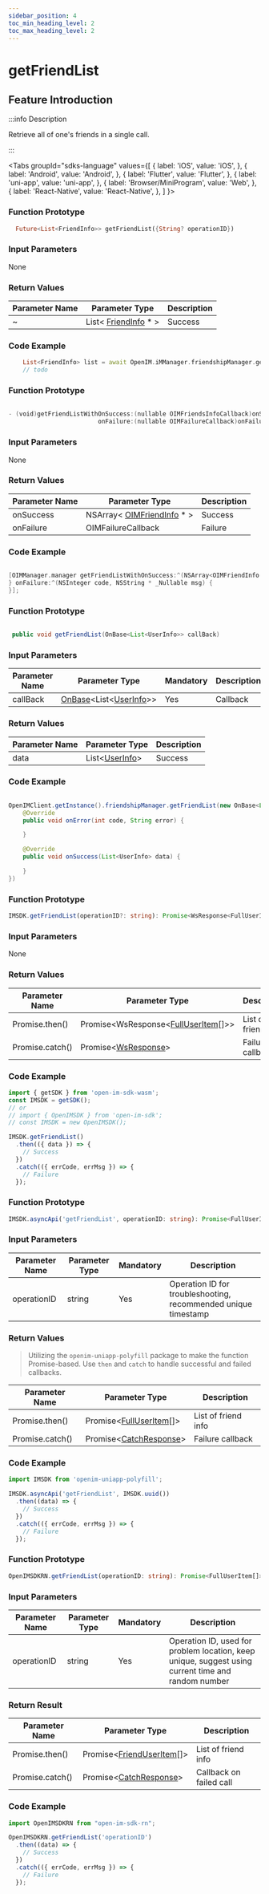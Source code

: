```yaml
---
sidebar_position: 4
toc_min_heading_level: 2
toc_max_heading_level: 2
---
```


# getFriendList

## Feature Introduction

:::info Description

Retrieve all of one's friends in a single call.

:::

<Tabs
groupId="sdks-language"
values={[
{ label: 'iOS', value: 'iOS', },
{ label: 'Android', value: 'Android', },
{ label: 'Flutter', value: 'Flutter', },
{ label: 'uni-app', value: 'uni-app', },
{ label: 'Browser/MiniProgram', value: 'Web', },
{ label: 'React-Native', value: 'React-Native', },
]
}>

<TabItem value="Flutter">

### Function Prototype

```dart showLineNumbers
  Future<List<FriendInfo>> getFriendList({String? operationID})
```

### Input Parameters

None

### Return Values

| Parameter Name | Parameter Type                                             | Description |
| -------------- | ---------------------------------------------------------- | ----------- |
| ~              | List< [FriendInfo](/class/friend/friendInfo.mdx) \* >      | Success     |

### Code Example

```dart showLineNumbers
    List<FriendInfo> list = await OpenIM.iMManager.friendshipManager.getFriendList();
    // todo
```

</TabItem>

<TabItem value="iOS">

### Function Prototype

```swift showLineNumbers

- (void)getFriendListWithOnSuccess:(nullable OIMFriendsInfoCallback)onSuccess
                         onFailure:(nullable OIMFailureCallback)onFailure;

```

### Input Parameters

None

### Return Values

| Parameter Name | Parameter Type                                               | Description |
| -------------- | ------------------------------------------------------------ | ----------- |
| onSuccess      | NSArray< [OIMFriendInfo](/class/friend/friendInfo.mdx) \* >  | Success     |
| onFailure      | OIMFailureCallback                                           | Failure     |

### Code Example

```swift showLineNumbers

[OIMManager.manager getFriendListWithOnSuccess:^(NSArray<OIMFriendInfo *> * _Nullable userInfos) {
} onFailure:^(NSInteger code, NSString * _Nullable msg) {
}];

```

</TabItem>

<TabItem value="Android">

### Function Prototype

```java showLineNumbers

 public void getFriendList(OnBase<List<UserInfo>> callBack)

```

### Input Parameters

| Parameter Name | Parameter Type                                                          | Mandatory | Description |
| -------------- | ----------------------------------------------------------------------- | --------- | ----------- |
| callBack       | [OnBase](/callback/onBase.mdx)<List<[UserInfo](/class/user/userInfo.mdx)>> | Yes       | Callback    |

### Return Values

| Parameter Name | Parameter Type                                     | Description |
| -------------- | -------------------------------------------------- | ----------- |
| data           | List<[UserInfo](/class/user/userInfo.mdx)>         | Success     |

### Code Example

```java showLineNumbers

OpenIMClient.getInstance().friendshipManager.getFriendList(new OnBase<List<UserInfo>>(){
    @Override
    public void onError(int code, String error) {

    }

    @Override
    public void onSuccess(List<UserInfo> data) {

    }
})

```

</TabItem>

<TabItem value="Web">

### Function Prototype

```ts showLineNumbers
IMSDK.getFriendList(operationID?: string): Promise<WsResponse<FullUserItem[]>>
```

### Input Parameters

None

### Return Values

| Parameter Name  | Parameter Type                                                              | Description         |
| --------------- | --------------------------------------------------------------------------- | ------------------- |
| Promise.then()  | Promise<WsResponse<[FullUserItem](/class/user/fullUserInfo.mdx)[]>\>       | List of friend info |
| Promise.catch() | Promise<[WsResponse](/class/response.mdx)\>                                 | Failure callback    |

### Code Example

```js showLineNumbers
import { getSDK } from 'open-im-sdk-wasm';
const IMSDK = getSDK();
// or
// import { OpenIMSDK } from 'open-im-sdk';
// const IMSDK = new OpenIMSDK();

IMSDK.getFriendList()
  .then(({ data }) => {
    // Success
  })
  .catch(({ errCode, errMsg }) => {
    // Failure
  });
```

</TabItem>

<TabItem value="uni-app">

### Function Prototype

```ts showLineNumbers
IMSDK.asyncApi('getFriendList', operationID: string): Promise<FullUserItem[]>
```

### Input Parameters

| Parameter Name | Parameter Type | Mandatory | Description                                                   |
| -------------- | -------------- | --------- | ------------------------------------------------------------- |
| operationID    | string         | Yes       | Operation ID for troubleshooting, recommended unique timestamp |

### Return Values

> Utilizing the `openim-uniapp-polyfill` package to make the function Promise-based. Use `then` and `catch` to handle successful and failed callbacks.

| Parameter Name  | Parameter Type                                              | Description         |
| --------------- | ----------------------------------------------------------- | ------------------- |
| Promise.then()  | Promise<[FullUserItem](/class/user/fullUserInfo.mdx)[]\>  | List of friend info |
| Promise.catch() | Promise<[CatchResponse](/class/response.mdx)\>              | Failure callback    |

### Code Example

```js showLineNumbers
import IMSDK from 'openim-uniapp-polyfill';

IMSDK.asyncApi('getFriendList', IMSDK.uuid())
  .then((data) => {
    // Success
  })
  .catch(({ errCode, errMsg }) => {
    // Failure
  });
```

</TabItem>
<TabItem value="React-Native">

### Function Prototype

```ts showLineNumbers
OpenIMSDKRN.getFriendList(operationID: string): Promise<FullUserItem[]>
```

### Input Parameters

| Parameter Name    | Parameter Type | Mandatory | Description                                                   |
| ----------- | -------- | -------- | ------------------------------------------------------- |
| operationID | string   | Yes       | Operation ID, used for problem location, keep unique, suggest using current time and random number |

### Return Result

| Parameter Name        | Parameter Type                                                            | Description            |
| --------------- | ------------------------------------------------------------------- | ---------------- |
| Promise.then()  | Promise<[FriendUserItem](/class/friend/friendInfo.mdx)[]\> | List of friend info  |
| Promise.catch() | Promise<[CatchResponse](/class/response.mdx)\>             | Callback on failed call     |

### Code Example

```js showLineNumbers
import OpenIMSDKRN from "open-im-sdk-rn";

OpenIMSDKRN.getFriendList('operationID')
  .then((data) => {
    // Success
  })
  .catch(({ errCode, errMsg }) => {
    // Failure
  });
```

</TabItem>
</Tabs>